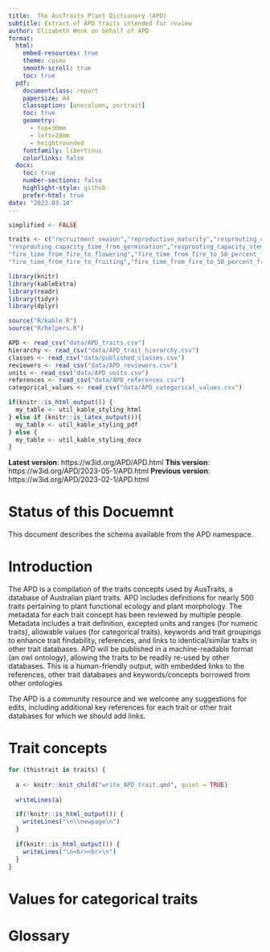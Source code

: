 ```yaml
---
title:  The AusTraits Plant Dictionary (APD)
subtitle: Extract of APD traits intended for review
author: Elizabeth Wenk on behalf of APD
format:
  html:
    embed-resources: true
    theme: cosmo
    smooth-scroll: true
    toc: true
  pdf:
    documentclass: report
    papersize: A4
    classoption: [onecolumn, portrait]
    toc: true
    geometry:
      - top=30mm
      - left=20mm
      - heightrounded
    fontfamily: libertinus
    colorlinks: false
  docx:
    toc: true
    number-sections: false
    highlight-style: github
    prefer-html: true
date: "2023.03.10"
---
```


```r
simplified <- FALSE

traits <- c("recruitment_season","reproductive_maturity","resprouting_capacity","resprouting_capacity_proportion_individuals","resprouting_capacity_juvenile",
"resprouting_capacity_time_from_germination","resprouting_capacity_stem_ratio","fire_exposure_level","post_fire_recruitment","post_fire_flowering",
"fire_time_from_fire_to_flowering","fire_time_from_fire_to_50_percent_flowering","fire_time_from_fire_to_peak_flowering","fire_time_from_fire_to_flowering_decline",
"fire_time_from_fire_to_fruiting","fire_time_from_fire_to_50_percent_fruiting","plant_tolerance_fire", "seedling_establishment_conditions")
```


```r
library(knitr)
library(kableExtra)
library(readr)
library(tidyr)
library(dplyr)

source("R/kable.R")
source("R/helpers.R")

APD <- read_csv("data/APD_traits.csv")
hierarchy <- read_csv("data/APD_trait_hierarchy.csv")
classes <- read_csv("data/published_classes.csv")
reviewers <- read_csv("data/APD_reviewers.csv")
units <- read_csv("data/APD_units.csv")
references <- read_csv("data/APD_references.csv")
categorical_values <- read_csv("data/APD_categorical_values.csv") 

if(knitr::is_html_output()) {
  my_table <- util_kable_styling_html
} else if (knitr::is_latex_output()){
  my_table <- util_kable_styling_pdf
} else {
  my_table <- util_kable_styling_docx
}


```
**Latest version**: https://w3id.org/APD/APD.html
**This version**: https://w3id.org/APD/2023-05-1/APD.html
**Previous version**: https://w3id.org/APD/2023-02-1/APD.html

# Status of this Docuemnt

This document describes the schema available from the APD namespace.

# Introduction
The APD is a compilation of the traits concepts used by AusTraits, a database of Australian plant traits. APD includes definitions for nearly 500 traits pertaining to plant functional ecology and plant morphology. The metadata for each trait concept has been reviewed by multiple people. Metadata includes a trait definition, excepted units and ranges (for numeric traits), allowable values (for categorical traits), keywords and trait groupings to enhance trait findability, references, and links to identical/similar traits in other trait databases. APD will be published in a machine-readable format (an owl ontology), allowing the traits to be readily re-used by other databases. This is a human-friendly output, with embedded links to the references, other trait databases and keywords/concepts borrowed from other ontologies

The APD is a community resource and we welcome any suggestions for edits, including additional key references for each trait or other trait databases for which we should add links. 

# Trait concepts

```r

for (thistrait in traits) {
  
  a <- knitr::knit_child("write_APD_trait.qmd", quiet = TRUE)
  
  writeLines(a)

  if(!knitr::is_html_output()) {
    writeLines("\n\\newpage\n")
  }
  
  if(knitr::is_html_output()) {
    writeLines("\n<br><br>\n")
  }
}
```


# Values for categorical traits

# Glossary
